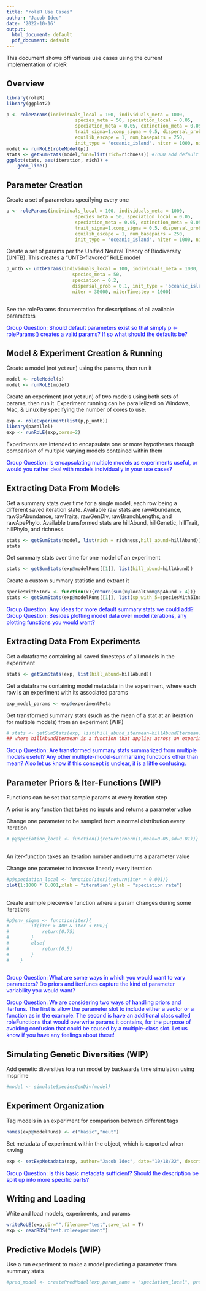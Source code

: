 ```yaml
---
title: "roleR Use Cases"
author: "Jacob Idec"
date: '2022-10-16'
output:
  html_document: default
  pdf_document: default
---
```


This document shows off various use cases using the current implementation of roleR

## Overview

```r
library(roleR)
library(ggplot2)
```

```r

p <- roleParams(individuals_local = 100, individuals_meta = 1000,
                         species_meta = 50, speciation_local = 0.05, 
                         speciation_meta = 0.05, extinction_meta = 0.05, env_sigma = 0.5,
                         trait_sigma=1,comp_sigma = 0.5, dispersal_prob = 0.1, mutation_rate = 0.01,
                         equilib_escape = 1, num_basepairs = 250,
                         init_type = 'oceanic_island', niter = 1000, niterTimestep = 100)
model <- runRoLE(roleModel(p))
stats <- getSumStats(model,funs=list(rich=richness)) #TODO add default where all existing sumstats are added
ggplot(stats, aes(iteration, rich)) + 
    geom_line()
```

## Parameter Creation

Create a set of parameters specifying every one

```r

p <- roleParams(individuals_local = 100, individuals_meta = 1000,
                         species_meta = 50, speciation_local = 0.05, 
                         speciation_meta = 0.05, extinction_meta = 0.05, env_sigma = 0.5,
                         trait_sigma=1,comp_sigma = 0.5, dispersal_prob = 0.1, mutation_rate = 0.01,
                         equilib_escape = 1, num_basepairs = 250,
                         init_type = 'oceanic_island', niter = 1000, niterTimestep = 100)
```

Create a set of params per the Unified Neutral Theory of Biodiversity (UNTB).
This creates a "UNTB-flavored" RoLE model 

```r

p_untb <- untbParams(individuals_local = 100, individuals_meta = 1000, 
                        species_meta = 50, 
                        speciation = 0.2, 
                        dispersal_prob = 0.1, init_type = 'oceanic_island',
                        niter = 30000, niterTimestep = 1000)   
    
```

See the roleParams documentation for descriptions of all available parameters 

<span style="color:blue">Group Question: Should default parameters exist so that simply p <- roleParams() creates a valid params? If so what should the defaults be? </span>

## Model & Experiment Creation & Running

Create a model (not yet run) using the params, then run it 

```r

model <- roleModel(p)
model <- runRoLE(model)

```

Create an experiment (not yet run) of two models using both sets of params, then run it.
Experiment running can be parallelized on Windows, Mac, & Linux by specifying the number of cores to use. 

```r

exp <- roleExperiment(list(p,p_untb))
library(parallel)
exp <- runRoLE(exp,cores=2)

```

Experiments are intended to encapsulate one or more hypotheses through comparison of multiple varying models contained within them

<span style="color:blue">Group Question: Is encapsulating multiple models as experiments useful, or would you rather deal with models individually in your use cases? </span>

## Extracting Data From Models

Get a summary stats over time for a single model, each row being a different saved iteration state.
Available raw stats are rawAbundance, rawSpAbundance, rawTraits, rawGenDiv, rawBranchLengths, and rawApePhylo.
Available transformed stats are hillAbund, hillGenetic, hillTrait, hillPhylo, and richness.

```r

stats <- getSumStats(model, list(rich = richness,hill_abund=hillAbund))
stats

```

Get summary stats over time for one model of an experiment

```r

stats <- getSumStats(exp@modelRuns[[1]], list(hill_abund=hillAbund))
```

Create a custom summary statistic and extract it

```r

speciesWith5Indv <- function(x){return(sum(x@localComm@spAbund > 4))}
stats <- getSumStats(exp@modelRuns[[1]], list(sp_with_5=speciesWith5Indv))

```

<span style="color:blue">Group Question: Any ideas for more default summary stats we could add? </span>
<span style="color:blue">Group Question: Besides plotting model data over model iterations, any plotting functions you would want? </span>

## Extracting Data From Experiments

Get a dataframe containing all saved timesteps of all models in the experiment

```r

stats <- getSumStats(exp, list(hill_abund=hillAbund))

```

Get a dataframe containing model metadata in the experiment, where each row is an experiment with its associated params

```r

exp_model_params <- exp@experimentMeta

```

Get transformed summary stats (such as the mean of a stat at an iteration for multiple models) from an experiment (WIP)

```r

# stats <- getSumStats(exp, list(hill_abund_itermean=hillAbundItermean))
## where hillAbundItermean is a function that applies across an experiment rather than across a roleData

```

<span style="color:blue">Group Question: Are transformed summary stats summarized from multiple models useful? Any other multiple-model-summarizing functions other than mean? Also let us know if this concept is unclear, it is a little confusing. </span>

## Parameter Priors & Iter-Functions (WIP)

Functions can be set that sample params at every iteration step

A prior is any function that takes no inputs and returns a parameter value

Change one parameter to be sampled from a normal distribution every iteration

```r

# p@speciation_local <- function(){return(rnorm(1,mean=0.05,sd=0.01))}
    
```

An iter-function takes an iteration number and returns a parameter value

Change one parameter to increase linearly every iteration

```r

#p@speciation_local <- function(iter){return(iter * 0.001)}
plot(1:1000 * 0.001,xlab = "iteration",ylab = "speciation rate")
    
```

Create a simple piecewise function where a param changes during some iterations

```r

#p@env_sigma <- function(iter){
#        if(iter > 400 & iter < 600){
#            return(0.75)
#        }
#        else{
#            return(0.5)
#        }
#    }
    
```

<span style="color:blue">Group Question: What are some ways in which you would want to vary parameters? Do priors and iterfuncs capture the kind of parameter variability you would want? </span>

<span style="color:blue">Group Question: We are considering two ways of handling priors and iterfuns. The first is allow the parameter slot to include either a vector or a function as in the example. The second is have an additional class called roleFunctions that would overwrite params it contains, for the purpose of avoiding confusion that could be caused by a multiple-class slot. Let us know if you have any feelings about these! </span>


## Simulating Genetic Diversities (WIP)

Add genetic diversities to a run model by backwards time simulation using msprime

```r

#model <- simulateSpeciesGenDiv(model)

```

## Experiment Organization

Tag models in an experiment for comparison between different tags

```r

names(exp@modelRuns) <- c("basic","neut")

```

Set metadata of experiment within the object, which is exported when saving

```r

exp <- setExpMetadata(exp, author="Jacob Idec", date="10/18/22", description="A test experiment")

```

<span style="color:blue">Group Question: Is this basic metadata sufficient? Should the description be split up into more specific parts? </span>

## Writing and Loading

Write and load models, experiments, and params

```r

writeRoLE(exp,dir="",filename="test",save_txt = T)
exp <- readRDS("test.roleexperiment")

```

## Predictive Models (WIP)

Use a run experiment to make a model predicting a parameter from summary stats

```r

#pred_model <- createPredModel(exp,param_name = "speciation_local", preds=c("hill_abund1","hill_abund2"))

```